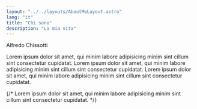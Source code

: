 ```yaml
---
layout: "../../layouts/AboutMeLayout.astro"
lang: "it"
title: "Chi sono"
description: "La mia vita"
---
```


<HackerText>Alfredo Chissotti</HackerText>
<Timeline>

<TimecardHolder>

<Timecard href="https://www.uniupo.it/en" title="Università degli Studi del Piemonte Orientale A. Avogadro" num="0">
Lorem ipsum dolor sit amet, qui minim labore adipisicing minim sint cillum sint consectetur cupidatat.
</Timecard>

<Timecard href="http://www.vallauri.edu/public/ita/pagina.asp" title="Liceo Scientifico Scienze Applicate G. Vallauri" num="1">
Lorem ipsum dolor sit amet, qui minim labore adipisicing minim sint cillum sint consectetur cupidatat.
</Timecard>

<Timecard href="http://www.vallauri.edu/public/ita/pagina.asp" title="Liceo Scientifico Scienze Applicate G. Vallauri" num="2">
Lorem ipsum dolor sit amet, qui minim labore adipisicing minim sint cillum sint consectetur cupidatat.
</Timecard>

{/*
<Timecard href="http://www.vallauri.edu/public/ita/pagina.asp" title="Liceo Scientifico Scienze Applicate G. Vallauri" num="3">
Lorem ipsum dolor sit amet, qui minim labore adipisicing minim sint cillum sint consectetur cupidatat.
</Timecard>
*/}

</TimecardHolder>
</Timeline>

